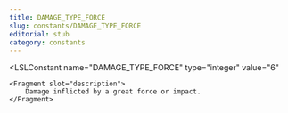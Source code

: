 ```yaml
---
title: DAMAGE_TYPE_FORCE
slug: constants/DAMAGE_TYPE_FORCE
editorial: stub
category: constants
---
```


<LSLConstant
	name="DAMAGE_TYPE_FORCE"
	type="integer"
	value="6"
>
	<Fragment slot="description">
		Damage inflicted by a great force or impact.
	</Fragment>
</LSLConstant>
